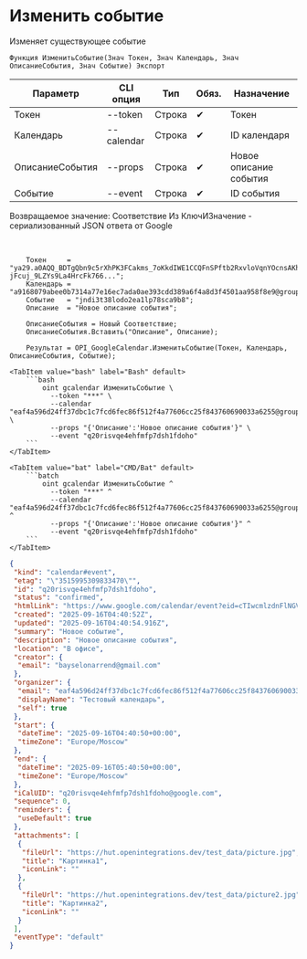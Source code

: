﻿---
sidebar_position: 6
description: Изменить событие и другие функции для работы с Google Calendar в Открытом пакете интеграций - бесплатной open-source библиотеке интеграций для 1С:Предприятие 8, OneScript и CLI
keywords: [1C, 1С, 1С:Предприятие, 1С:Предприятие 8.3, API, Интеграция, Сервисы, Обмен, OneScript, CLI, Google Calendar]
---


# Изменить событие
 Изменяет существующее событие



`Функция ИзменитьСобытие(Знач Токен, Знач Календарь, Знач ОписаниеСобытия, Знач Событие) Экспорт`

  | Параметр | CLI опция | Тип | Обяз. | Назначение |
  |-|-|-|-|-|
  | Токен | --token | Строка | &#x2714; | Токен |
  | Календарь | --calendar | Строка | &#x2714; | ID календаря |
  | ОписаниеСобытия | --props | Строка | &#x2714; | Новое описание события |
  | Событие | --event | Строка | &#x2714; | ID события |

  
  Возвращаемое значение:   Соответствие Из КлючИЗначение - сериализованный JSON ответа от Google

<br/>




```bsl title="Пример использования для 1С:Предприятие/OneScript"
    Токен     = "ya29.a0AQQ_BDTgQbn9c5rXhPK3FCakms_7oKkdIWE1CCQFnSPftb2RxvloVqnYOcnsAKhXrD0Gq8Tz2Kgn5IBXG5E25uksZfvvTtXob-jFcuj_9LZYs9La4HrcFk766...";
    Календарь = "a9168079abee0b7314a77e16ec7ada0ae393cdd389a6f4a8d3f4501aa958f8e9@group.calendar.google.com";
    Событие   = "jndi3t38lodo2ea1lp78sca9b8";
    Описание  = "Новое описание события";

    ОписаниеСобытия = Новый Соответствие;
    ОписаниеСобытия.Вставить("Описание", Описание);

    Результат = OPI_GoogleCalendar.ИзменитьСобытие(Токен, Календарь, ОписаниеСобытия, Событие);
```
    

 <Tabs>
  
    <TabItem value="bash" label="Bash" default>
        ```bash
            oint gcalendar ИзменитьСобытие \
              --token "***" \
              --calendar "eaf4a596d24ff37dbc1c7fcd6fec86f512f4a77606cc25f843760690033a6255@group.calendar.google.com" \
              --props "{'Описание':'Новое описание события'}" \
              --event "q20risvqe4ehfmfp7dsh1fdoho"
        ```
    </TabItem>
  
    <TabItem value="bat" label="CMD/Bat" default>
        ```batch
            oint gcalendar ИзменитьСобытие ^
              --token "***" ^
              --calendar "eaf4a596d24ff37dbc1c7fcd6fec86f512f4a77606cc25f843760690033a6255@group.calendar.google.com" ^
              --props "{'Описание':'Новое описание события'}" ^
              --event "q20risvqe4ehfmfp7dsh1fdoho"
        ```
    </TabItem>
</Tabs>


```json title="Результат"
{
 "kind": "calendar#event",
 "etag": "\"3515995309833470\"",
 "id": "q20risvqe4ehfmfp7dsh1fdoho",
 "status": "confirmed",
 "htmlLink": "https://www.google.com/calendar/event?eid=cTIwcmlzdnFlNGVoZm1mcDdkc2gxZmRvaG8gZWFmNGE1OTZkMjRmZjM3ZGJjMWM3ZmNkNmZlYzg2ZjUxMmY0YTc3NjA2Y2MyNWY4NDM3NjA2OTAwMzNhNjI1NUBn",
 "created": "2025-09-16T04:40:52Z",
 "updated": "2025-09-16T04:40:54.916Z",
 "summary": "Новое событие",
 "description": "Новое описание события",
 "location": "В офисе",
 "creator": {
  "email": "bayselonarrend@gmail.com"
 },
 "organizer": {
  "email": "eaf4a596d24ff37dbc1c7fcd6fec86f512f4a77606cc25f843760690033a6255@group.calendar.google.com",
  "displayName": "Тестовый календарь",
  "self": true
 },
 "start": {
  "dateTime": "2025-09-16T04:40:50+00:00",
  "timeZone": "Europe/Moscow"
 },
 "end": {
  "dateTime": "2025-09-16T05:40:50+00:00",
  "timeZone": "Europe/Moscow"
 },
 "iCalUID": "q20risvqe4ehfmfp7dsh1fdoho@google.com",
 "sequence": 0,
 "reminders": {
  "useDefault": true
 },
 "attachments": [
  {
   "fileUrl": "https://hut.openintegrations.dev/test_data/picture.jpg",
   "title": "Картинка1",
   "iconLink": ""
  },
  {
   "fileUrl": "https://hut.openintegrations.dev/test_data/picture2.jpg",
   "title": "Картинка2",
   "iconLink": ""
  }
 ],
 "eventType": "default"
}
```

